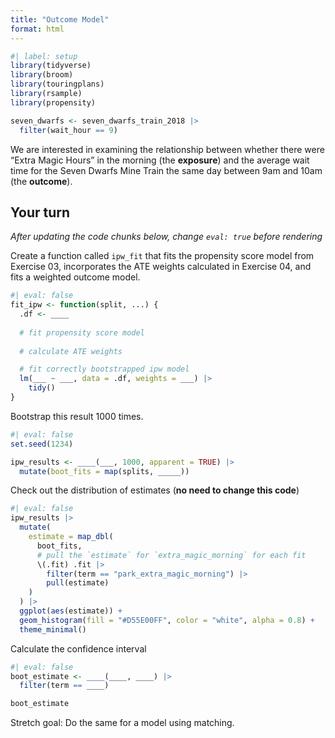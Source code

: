 ```yaml
---
title: "Outcome Model"
format: html
---
```



```r
#| label: setup
library(tidyverse)
library(broom)
library(touringplans)
library(rsample)
library(propensity)

seven_dwarfs <- seven_dwarfs_train_2018 |>
  filter(wait_hour == 9)
```

We are interested in examining the relationship between whether there were "Extra Magic Hours" in the morning (the **exposure**) and the average wait time for the Seven Dwarfs Mine Train the same day between 9am and 10am (the **outcome**).

## Your turn

*After updating the code chunks below, change `eval: true` before rendering*

Create a function called `ipw_fit` that fits the propensity score model from Exercise 03, incorporates the ATE weights calculated in Exercise 04, and fits a weighted outcome model.

```r
#| eval: false
fit_ipw <- function(split, ...) { 
  .df <- ____
  
  # fit propensity score model
  
  # calculate ATE weights

  # fit correctly bootstrapped ipw model 
  lm(___ ~ ___, data = .df, weights = ___) |>
    tidy() 
}
```

Bootstrap this result 1000 times.

```r
#| eval: false
set.seed(1234)

ipw_results <- ____(___, 1000, apparent = TRUE) |>
  mutate(boot_fits = map(splits, _____)) 
```

Check out the distribution of estimates (**no need to change this code**)

```r
#| eval: false
ipw_results |>
  mutate(
    estimate = map_dbl(
      boot_fits,
      # pull the `estimate` for `extra_magic_morning` for each fit
      \(.fit) .fit |>
        filter(term == "park_extra_magic_morning") |>
        pull(estimate)
    )
  ) |>
  ggplot(aes(estimate)) +
  geom_histogram(fill = "#D55E00FF", color = "white", alpha = 0.8) + 
  theme_minimal()
```

Calculate the confidence interval

```r
#| eval: false
boot_estimate <- ____(____, ____) |>
  filter(term == ____)

boot_estimate
```


Stretch goal: Do the same for a model using matching.
